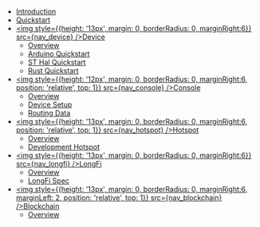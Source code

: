 
- [Introduction](/)
- [Quickstart](/quickstart)
- [<img style={{height: '13px', margin: 0, borderRadius: 0, marginRight:6}} src={nav_device} />Device](/device/overview)
  - [Overview](/device/overview)
  - [Arduino Quickstart](/device/arduino-quickstart)
  - [ST Hal Quickstart](/device/st-hal-quickstart)
  - [Rust Quickstart](/device/rust-quickstart)
- [<img style={{height: '12px', margin: 0, borderRadius: 0, marginRight:6, position: 'relative', top: 1}} src={nav_console} />Console](/console/overview)
  - [Overview](console/overview)
  - [Device Setup](console/device-setup)
  - [Routing Data](console/routing-data)
- [<img style={{height: '13px', margin: 0, borderRadius: 0, marginRight:6, position: 'relative', top: 1}} src={nav_hotspot} />Hotspot](/hotspot/overview)
  - [Overview](hotspot/overview)
  - [Development Hotspot](/hotspot/developer-setup)
- [<img style={{height: '13px', margin: 0, borderRadius: 0, marginRight:6}} src={nav_longfi} />LongFi](/longfi/overview)
  - [Overview](/longfi/overview)
  - [LongFi Spec](/longfi/spec)
- [<img style={{height: '13px', margin: 0, borderRadius: 0, marginRight:6, marginLeft: 2, position: 'relative', top: 1}} src={nav_blockchain} />Blockchain](/blockchain/overview)
  - [Overview](/blockchain/overview)
  